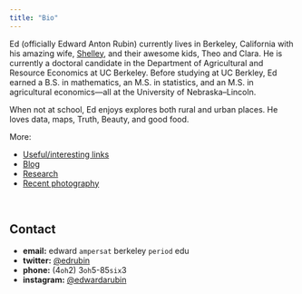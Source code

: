 ```yaml
---
title: "Bio"
---
```


Ed (officially Edward Anton Rubin) currently lives in Berkeley, California with his amazing wife, [Shelley](http://yourwritinghelper.com), and their awesome kids, Theo and Clara. He is currently a doctoral candidate in the Department of Agricultural and Resource Economics at UC Berkeley. Before studying at UC Berkley, Ed earned a B.S. in mathematics, an M.S. in statistics, and an M.S. in agricultural economics—all at the University of Nebraska–Lincoln.

When not at school, Ed enjoys explores both rural and urban places. He loves data, maps, Truth, Beauty, and good food.

More:

- [Useful/interesting links](links.html)
- [Blog](blog.html)
- [Research](research.html)
- [Recent photography](https://instagram.com/edwardarubin/)

<br>

## Contact

- __email:__ edward `ampersat` berkeley `period` edu
- __twitter:__ [\@edrubin](https://twitter.com/edrubin)
- __phone:__ (4`oh`2) 3`oh`5-85`six`3
- __instagram:__ [\@edwardarubin](https://instagram.com/edwardarubin/)

<br>

<!-- ![](Photos/theoAndEd.jpg) -->
